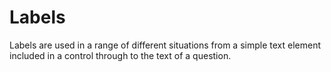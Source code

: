 
<Meta of={LabelStories} title="Atoms/Labels" />

# Labels
Labels are used in a range of different situations from a simple text element included in a control through to the text of a question.
<Canvas of={LabelStories.PreLabel} />
<Controls of={LabelStories.PreLabel} />
<Canvas of={LabelStories.PostLabel} />
<Controls of={LabelStories.PostLabel} />